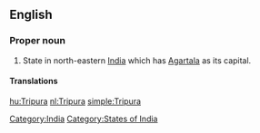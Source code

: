 ==English==
{{wikipedia}}

===Proper noun===
{{en-proper noun}}

# State in north-eastern [[India]] which has [[Agartala]] as its capital.

====Translations====
{{trans-top|state}}
{{trans-mid}}
{{trans-bottom}}

[[Category:India]]
[[Category:States of India]]

[[hu:Tripura]]
[[nl:Tripura]]
[[simple:Tripura]]